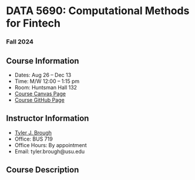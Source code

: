 # __DATA 5690: Computational Methods for Fintech__

### Fall 2024

## Course Information

- Dates: Aug 26 -- Dec 13
- Time: M/W 12:00 -- 1:15 pm 
- Room: Huntsman Hall 132
- [Course Canvas Page]()
- [Course GitHub Page]()


## Instructor Information

- [Tyler J. Brough](https://broughtj.github.io/)
- Office: BUS 719
- Office Hours: By appointment
- Email: tyler.brough@usu.edu


## Course Description
